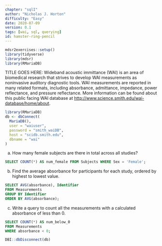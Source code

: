 ```yaml
---
chapter: "sqlI"
author: "Nicholas J. Horton"
difficulty: "Easy"
date: 2020-07-09 
version: 0.1
tags: [wai, sql, querying]
id: hamster-ring-pencil
---
```


```r
mdsr2exercises::setup()
library(tidyverse)
library(mdsr)
library(RMariaDB)
```

TITLE GOES HERE: Wideband acoustic immittance (WAI) is an area of biomedical research that strives to develop WAI measurements as noninvasive auditory diagnostic tools. WAI measurements are reported in many related formats, including absorbance, admittance, impedance, power reflectance, and pressure reflectance. More information can be found about this public facing WAI database at <http://www.science.smith.edu/wai-database/home/about>.

```r
library(RMariaDB)
db <- dbConnect(
  MariaDB(), 
  user = "waiuser", 
  password = "smith_waiDB", 
  host = "scidb.smith.edu", 
  dbname = "wai"
)
```

a. How many female subjects are there in total across all studies?

<!--begin-answer-->
```sql
SELECT COUNT(*) AS num_female FROM Subjects WHERE Sex = 'Female';
```
<!--end-answer-->


b. Find the average absorbance for participants for each study, ordered by highest to lowest value.

<!--begin-answer-->
```sql
SELECT AVG(absorbance), Identifier 
FROM Measurements
GROUP BY Identifier
ORDER BY AVG(absorbance);
```
<!--end-answer-->


c. Write a query to count all the measurements with a calculated absorbance of less than 0. 

<!--begin-answer-->
```sql
SELECT COUNT(*) AS num_below_0
FROM Measurements
WHERE absorbance < 0;
```
<!--end-answer-->

```r
DBI::dbDisconnect(db)
```




